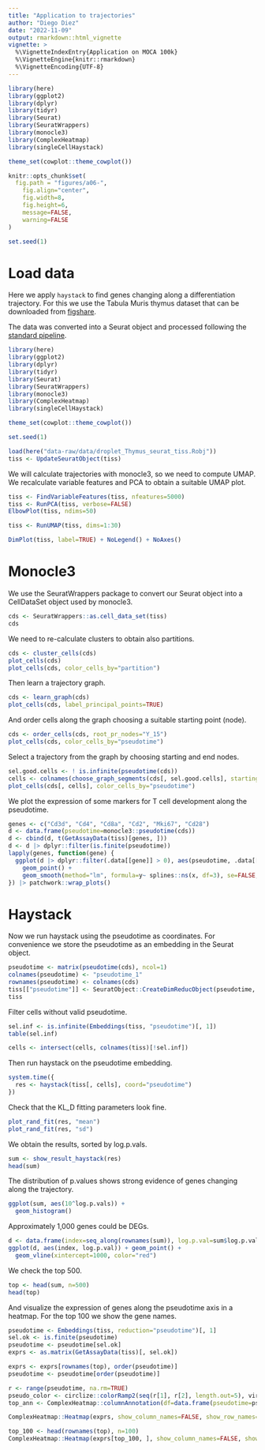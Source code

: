 ```yaml
---
title: "Application to trajectories"
author: "Diego Diez"
date: "2022-11-09"
output: rmarkdown::html_vignette
vignette: >
  %\VignetteIndexEntry{Application on MOCA 100k}
  %\VignetteEngine{knitr::rmarkdown}
  %\VignetteEncoding{UTF-8}
---
```


```r
library(here)
library(ggplot2)
library(dplyr)
library(tidyr)
library(Seurat)
library(SeuratWrappers)
library(monocle3)
library(ComplexHeatmap)
library(singleCellHaystack)

theme_set(cowplot::theme_cowplot())

knitr::opts_chunk$set(
  fig.path = "figures/a06-",
	fig.align="center",
	fig.width=8,
	fig.height=6,
	message=FALSE,
	warning=FALSE
)

set.seed(1)
```

# Load data

Here we apply `haystack` to find genes changing along a differentiation trajectory. For this we use the Tabula Muris thymus dataset that can be downloaded from [figshare](https://figshare.com/ndownloader/files/13090580).


The data was converted into a Seurat object and processed following the [standard pipeline](https://satijalab.org/seurat/v3.2/pbmc3k_tutorial.html).

```r
library(here)
library(ggplot2)
library(dplyr)
library(tidyr)
library(Seurat)
library(SeuratWrappers)
library(monocle3)
library(ComplexHeatmap)
library(singleCellHaystack)

theme_set(cowplot::theme_cowplot())

set.seed(1)
```

```r
load(here("data-raw/data/droplet_Thymus_seurat_tiss.Robj"))
tiss <- UpdateSeuratObject(tiss)
```

We will calculate trajectories with monocle3, so we need to compute UMAP. We recalculate variable features and PCA to obtain a suitable UMAP plot.

```r
tiss <- FindVariableFeatures(tiss, nfeatures=5000)
tiss <- RunPCA(tiss, verbose=FALSE)
ElbowPlot(tiss, ndims=50)
```

```r
tiss <- RunUMAP(tiss, dims=1:30)
```

```r
DimPlot(tiss, label=TRUE) + NoLegend() + NoAxes()
```

# Monocle3

We use the SeuratWrappers package to convert our Seurat object into a CellDataSet object used by monocle3.

```r
cds <- SeuratWrappers::as.cell_data_set(tiss)
cds
```

We need to re-calculate clusters to obtain also partitions.

```r
cds <- cluster_cells(cds)
plot_cells(cds)
plot_cells(cds, color_cells_by="partition")
```

Then learn a trajectory graph.

```r
cds <- learn_graph(cds)
plot_cells(cds, label_principal_points=TRUE)
```

And order cells along the graph choosing a suitable starting point (node).

```r
cds <- order_cells(cds, root_pr_nodes="Y_15")
plot_cells(cds, color_cells_by="pseudotime")
```

Select a trajectory from the graph by choosing starting and end nodes.

```r
sel.good.cells <- ! is.infinite(pseudotime(cds))
cells <- colnames(choose_graph_segments(cds[, sel.good.cells], starting_pr_node="Y_15", ending_pr_nodes="Y_45"))
plot_cells(cds[, cells], color_cells_by="pseudotime")
```

We plot the expression of some markers for T cell development along the pseudotime.

```r
genes <- c("Cd3d", "Cd4", "Cd8a", "Cd2", "Mki67", "Cd28")
d <- data.frame(pseudotime=monocle3::pseudotime(cds))
d <- cbind(d, t(GetAssayData(tiss)[genes, ]))
d <- d |> dplyr::filter(is.finite(pseudotime))
lapply(genes, function(gene) {
  ggplot(d |> dplyr::filter(.data[[gene]] > 0), aes(pseudotime, .data[[gene]])) +
    geom_point() +
    geom_smooth(method="lm", formula=y~ splines::ns(x, df=3), se=FALSE, color="violetred", linewidth=1)
}) |> patchwork::wrap_plots()
```

# Haystack

Now we run haystack using the pseudotime as coordinates. For convenience we store the pseudotime as an embedding in the Seurat object.

```r
pseudotime <- matrix(pseudotime(cds), ncol=1)
colnames(pseudotime) <- "pseudotime_1"
rownames(pseudotime) <- colnames(cds)
tiss[["pseudotime"]] <- SeuratObject::CreateDimReducObject(pseudotime, assay="RNA")
tiss
```

Filter cells without valid pseudotime.

```r
sel.inf <- is.infinite(Embeddings(tiss, "pseudotime")[, 1])
table(sel.inf)
```

```r
cells <- intersect(cells, colnames(tiss)[!sel.inf])
```

Then run haystack on the pseudotime embedding.

```r
system.time({
  res <- haystack(tiss[, cells], coord="pseudotime")
})
```

Check that the KL_D fitting parameters look fine.

```r
plot_rand_fit(res, "mean")
plot_rand_fit(res, "sd")
```

We obtain the results, sorted by log.p.vals.

```r
sum <- show_result_haystack(res)
head(sum)
```

The distribution of p.values shows strong evidence of genes changing along the trajectory.

```r
ggplot(sum, aes(10^log.p.vals)) +
  geom_histogram()
```

Approximately 1,000 genes could be DEGs.

```r
d <- data.frame(index=seq_along(rownames(sum)), log.p.val=sum$log.p.vals)
ggplot(d, aes(index, log.p.val)) + geom_point() +
  geom_vline(xintercept=1000, color="red")
```

We check the top 500.

```r
top <- head(sum, n=500)
head(top)
```

And visualize the expression of genes along the pseudotime axis in a heatmap. For the top 100 we show the gene names.

```r
pseudotime <- Embeddings(tiss, reduction="pseudotime")[, 1]
sel.ok <- is.finite(pseudotime)
pseudotime <- pseudotime[sel.ok]
exprs <- as.matrix(GetAssayData(tiss)[, sel.ok])

exprs <- exprs[rownames(top), order(pseudotime)]
pseudotime <- pseudotime[order(pseudotime)]

r <- range(pseudotime, na.rm=TRUE)
pseudo_color <- circlize::colorRamp2(seq(r[1], r[2], length.out=5), viridis::magma(5))
top_ann <- ComplexHeatmap::columnAnnotation(df=data.frame(pseudotime=pseudotime), col=list(pseudotime=pseudo_color), show_legend=FALSE)

ComplexHeatmap::Heatmap(exprs, show_column_names=FALSE, show_row_names=FALSE, cluster_columns=FALSE, name="expression", top_annotation=top_ann)

top_100 <- head(rownames(top), n=100)
ComplexHeatmap::Heatmap(exprs[top_100, ], show_column_names=FALSE, show_row_names=TRUE, cluster_columns=FALSE, name="expression", top_annotation=top_ann)
```
